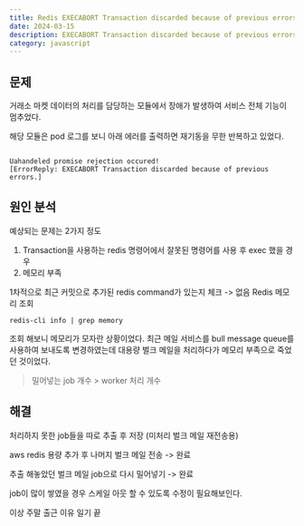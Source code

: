```yaml
---
title: Redis EXECABORT Transaction discarded because of previous errors 에러
date: 2024-03-15
description: EXECABORT Transaction discarded because of previous errors 문제
category: javascript
---
```


## 문제

거래소 마켓 데이터의 처리를 담당하는 모듈에서 장애가 발생하여 서비스 전체 기능이 멈추었다.

해당 모듈은 pod 로그를 보니 아래 에러를 출력하면 재기동을 무한 반복하고 있었다.
```

Uahandeled promise rejection occured!
[ErrorReply: EXECABORT Transaction discarded because of previous errors.]
```


## 원인 분석
예상되는 문제는 2가지 정도
1. Transaction을 사용하는 redis 명령어에서 잘못된 명령어를 사용 후 exec 했을 경우
2. 메모리 부족

1차적으로 최근 커밋으로 추가된 redis command가 있는지 체크 -> 없음
Redis 메모리 조회

```
redis-cli info | grep memory
```

조회 해보니 메모리가 모자란 상황이었다.
최근 메일 서비스를 bull message queue를 사용하여 보내도록 변경하였는데 대용량 벌크 메일을 처리하다가 메모리 부족으로 죽었던 것이었다.

> 밀어넣는 job 개수 > worker 처리 개수


## 해결
처리하지 못한 job들을 따로 추출 후 저장 (미처리 벌크 메일 재전송용)

aws redis 용량 추가 후 나머지 벌크 메일 전송 -> 완료

추출 해놓았던 벌크 메일 job으로 다시 밀어넣기 -> 완료

job이 많이 쌓였을 경우 스케일 아웃 할 수 있도록 수정이 필요해보인다.

이상 주말 출근 이유 일기 끝
